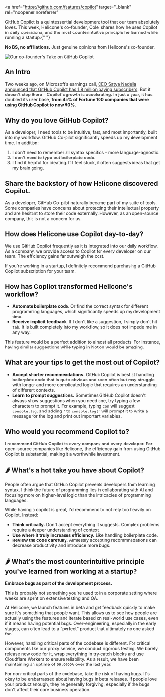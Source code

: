 <a
  href="https://github.com/features/copilot"
  target="_blank"
  rel="noopener noreferrer"
>
  GitHub Copilot
</a> is a quintessential development tool that our team absolutely loves. This week,
Helicone's co-founder, Cole, shares how he uses Copilot in daily operations, and
the most counterintuitive principle he learned while running a startup.{" "}

**No BS, no affiliations.** Just genuine opinions from Helicone's co-founder.

![Our co-founder's Take on GitHub Copilot](/static/blog/cole-copilot.webp)

## An Intro

Two weeks ago, on Microsoft's earnings call, <a href="https://www.microsoft.com/en-us/investor/events/fy-2024/earnings-fy-2024-q3.aspx" target="_blank" rel="noopener noreferrer">CEO Satya Nadella announced that GitHub Copilot has 1.8 million paying subscribers</a>. But it doesn't stop there - Copilot's growth is accelerating. In just a year, it has doubled its user base, **from 45% of Fortune 100 companies that were using GitHub Copilot to now 90%**.

## Why do you love GitHub Copilot?

As a developer, I need tools to be intuitive, fast, and most importantly, built into my workflow. GitHub Co-pilot significantly speeds up my development time. In addition:

1. I don't need to remember all syntax specifics - more language-agnostic.
2. I don't need to type out boilerplate code.
3. I find it helpful for ideating. If I feel stuck, it often suggests ideas that get my brain going.

## Share the backstory of how Helicone discovered Copilot.

As a developer, GitHub Co-pilot naturally became part of my suite of tools. Some companies have concerns about protecting their intellectual property and are hesitant to store their code externally. However, as an open-source company, this is not a concern for us.

## How does Helicone use Copilot day-to-day?

We use GitHub Copilot frequently as it is integrated into our daily workflow. As a company, we provide access to Copilot for every developer on our team. The efficiency gains far outweigh the cost.

If you're working in a startup, I definitely recommend purchasing a GitHub Copilot subscription for your team.

## How has Copilot transformed Helicone's workflow?

- **Automate boilerplate code**. Or find the correct syntax for different programming languages, which significantly speeds up my development time.
- **Receive implicit feedback**. If I don't like a suggestion, I simply don't hit `tab`. It is built completely into my workflow, so it does not impede me in any way.

This feature would be a perfect addition to almost all products. For instance, having similar suggestions while typing in Notion would be amazing.

## What are your tips to get the most out of Copilot?

- **Accept shorter recommendations.** GitHub Copilot is best at handling boilerplate code that is quite obvious and seen often but may struggle with longer and more complicated logic that requires an understanding of different contexts.
- **Learn to prompt suggestions.** Sometimes GitHub Copilot doesn't always show suggestions when you need one, try typing a few characters to prompt it. For example, typing `con` will suggest `console.log`, and adding `'` to `console.log('` will prompt it to write a message for the log and print out important variables.

## Who would you recommend Copilot to?

I recommend GitHub Copilot to every company and every developer. For open-source companies like Helicone, the efficiency gain from using GitHub Copilot is substantial, making it a worthwhile investment.

## 🌶️ What's a hot take you have about Copilot?

People often argue that GitHub Copilot prevents developers from learning syntax. I think the future of programming lies in collaborating with AI and focusing more on higher-level logic than the intricacies of programming languages.

While having a copilot is great, I'd recommend to not rely too heavily on Copilot. Instead:

- **Think critically.** Don't accept everything it suggests. Complex problems require a deeper understanding of context.
- **Use where it truly increases efficiency.** Like handling boilerplate code.
- **Review the code carefully.** Aimlessly accepting recommnedations can decrease productivity and introduce more bugs.

## 🌶️ What's the most counterintuitive principle you've learned from working at a startup?

**Embrace bugs as part of the development process.**

This is probably not something you're used to in a corporate setting where weeks are spent on extensive testing and QA.

At Helicone, we launch features in beta and get feedback quickly to make sure it's something that people want. This allows us to see how people are actually using the features and iterate based on real-world use cases, even if it means having potential bugs. Over-engineering, especially in the early stages, can often lead to a “perfect” product that ultimately no one asked for.

However, handling critical parts of the codebase is different. For critical components like our proxy service, we conduct rigorous testing. We barely release new code for it, wrap everything in try-catch blocks and use Cloudflare Workers to ensure reliability. As a result, we have been maintaining an uptime of `99.9999%` over the last year.

For non-critical parts of the codebase, take the risk of having bugs. It's okay to be embarrassed about having bugs in beta releases. If people love your product enough, they're generally forgiving, especially if the bugs don't affect their core business operation.
